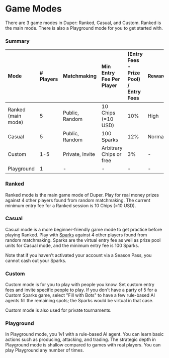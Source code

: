 # Game Modes

There are 3 game modes in Duper: Ranked, Casual, and Custom. Ranked is the main mode. There is also a Playground mode for you to get started with.

### Summary

| Mode               | \# Players     | Matchmaking | Min Entry Fee Per Player            | (Entry Fees - Prize Pool) / Entry Fees    | Rewards | Open Hours  |
| :----------------- | :------------- | :---------- | :---------------------- | :--------- | :---------- | :--|
| Ranked (main mode) | 5              | Public, Random | 10 Chips (=10 USD)              | 10%     | High    | See website |
| Casual             | 5              | Public, Random | 100 Sparks              | 12%          | Normal  | See website |
| Custom             | 1-5            | Private, Invite | Arbitrary Chips or free | 3% | -       | Always      |
| Playground         | 1              | -           | -                       | -    | -       | Always      |

### Ranked

Ranked mode is the main game mode of Duper. Play for real money prizes against 4 other players found from random matchmaking. The current minimum entry fee for a Ranked session is 10 Chips (=10 USD).

### Casual

Casual mode is a more beginner-friendly game mode to get practice before playing Ranked. Play with [Sparks](./assets/sparks) against 4 other players found from random matchmaking. Sparks are the virtual entry fee as well as prize pool units for Casual mode, and the minimum entry fee is 100 Sparks.

Note that if you haven't activated your account via a Season Pass, you cannot cash out your Sparks.

### Custom

Custom mode is for you to play with people you know. Set custom entry fees and invite specific people to play. If you don't have a party of 5 for a Custom Sparks game, select "Fill with Bots" to have a few rule-based AI agents fill the remaining spots; the Sparks would be virtual in that case.

Custom mode is also used for private tournaments.

### Playground

In Playground mode, you 1v1 with a rule-based AI agent. You can learn basic actions such as producing, attacking, and trading. The strategic depth in Playground mode is shallow compared to games with real players. You can play Playground any number of times.